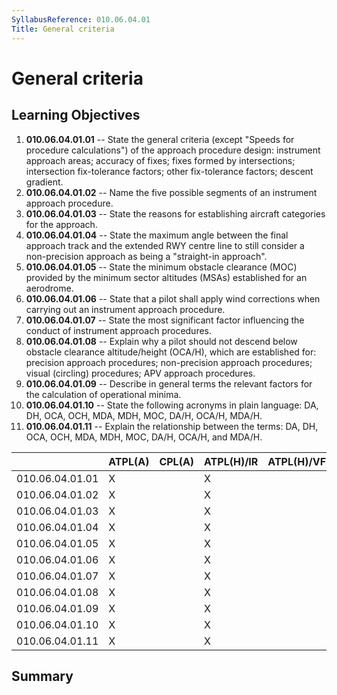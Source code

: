 ```yaml
---
SyllabusReference: 010.06.04.01
Title: General criteria
---
```


# General criteria

## Learning Objectives

1.  **010.06.04.01.01** -- State the general criteria (except "Speeds for
    procedure calculations") of the approach procedure design: instrument
    approach areas; accuracy of fixes; fixes formed by intersections;
    intersection fix-tolerance factors; other fix-tolerance factors; descent
    gradient.
2.  **010.06.04.01.02** -- Name the five possible segments of an instrument
    approach procedure.
3.  **010.06.04.01.03** -- State the reasons for establishing aircraft
    categories for the approach.
4.  **010.06.04.01.04** -- State the maximum angle between the final approach
    track and the extended RWY centre line to still consider a non-precision
    approach as being a "straight-in approach".
5.  **010.06.04.01.05** -- State the minimum obstacle clearance (MOC) provided
    by the minimum sector altitudes (MSAs) established for an aerodrome.
6.  **010.06.04.01.06** -- State that a pilot shall apply wind corrections when
    carrying out an instrument approach procedure.
7.  **010.06.04.01.07** -- State the most significant factor influencing the
    conduct of instrument approach procedures.
8.  **010.06.04.01.08** -- Explain why a pilot should not descend below obstacle
    clearance altitude/height (OCA/H), which are established for: precision
    approach procedures; non-precision approach procedures; visual (circling)
    procedures; APV approach procedures.
9.  **010.06.04.01.09** -- Describe in general terms the relevant factors for
    the calculation of operational minima.
10. **010.06.04.01.10** -- State the following acronyms in plain language: DA,
    DH, OCA, OCH, MDA, MDH, MOC, DA/H, OCA/H, MDA/H.
11. **010.06.04.01.11** -- Explain the relationship between the terms: DA, DH,
    OCA, OCH, MDA, MDH, MOC, DA/H, OCA/H, and MDA/H.

|                 | ATPL(A) | CPL(A) | ATPL(H)/IR | ATPL(H)/VFR | CPL(H) | IR  | CBIR(A) |
| --------------- | ------- | ------ | ---------- | ----------- | ------ | --- | ------- |
| 010.06.04.01.01 | X       |        | X          |             |        | X   |         |
| 010.06.04.01.02 | X       |        | X          |             |        | X   | X       |
| 010.06.04.01.03 | X       |        | X          |             |        | X   | X       |
| 010.06.04.01.04 | X       |        | X          |             |        | X   | X       |
| 010.06.04.01.05 | X       |        | X          |             |        | X   | X       |
| 010.06.04.01.06 | X       |        | X          |             |        | X   | X       |
| 010.06.04.01.07 | X       |        | X          |             |        | X   | X       |
| 010.06.04.01.08 | X       |        | X          |             |        | X   | X       |
| 010.06.04.01.09 | X       |        | X          |             |        | X   | X       |
| 010.06.04.01.10 | X       |        | X          |             |        | X   | X       |
| 010.06.04.01.11 | X       |        | X          |             |        | X   | X       |

## Summary
